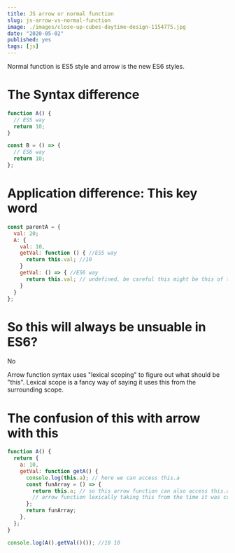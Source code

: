 ```yaml
---
title: JS arrow or normal function
slug: js-arrow-vs-normal-function
image: ./images/close-up-cubes-daytime-design-1154775.jpg
date: "2020-05-02"
published: yes
tags: [js]
---
```



Normal function is ES5 style and arrow is the new ES6 styles.

# The Syntax difference

<CodeDivWrapper>

```js
function A() {
  // ES5 way
  return 10;
}

const B = () => {
  // ES6 way
  return 10;
};
```

</CodeDivWrapper>

# Application difference: This key word

<CodeDivWrapper>

```js
const parentA = {
  val: 20;
  A: {
    val: 10,
    getVal: function () { //ES5 way
      return this.val; //10
    }
    getVal: () => { //ES6 way
      return this.val; // undefined, be careful this might be this of the parent
    }
  }
};
```

</CodeDivWrapper>

# So this will always be unsuable in ES6?

No

Arrow function syntax uses "lexical scoping" to figure out what should be "this". Lexical scope is a fancy way of saying it uses this from the surrounding scope.

# The confusion of this with arrow with this

<CodeDivWrapper>

```js
function A() {
  return {
    a: 10,
    getVal: function getA() {
      console.log(this.a); // here we can access this.a
      const funArray = () => {
        return this.a; // so this arrow function can also access this.a
        // arrow function lexically taking this from the time it was created
      };
      return funArray;
    },
  };
}

console.log(A().getVal()()); //10 10
```

</CodeDivWrapper>
